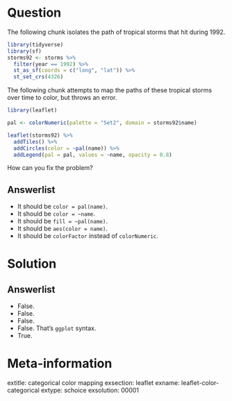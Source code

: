 Question
========

The following chunk isolates the path of tropical storms that hit during 1992. 

```r
library(tidyverse)
library(sf)
storms92 <- storms %>%
  filter(year == 1992) %>%
  st_as_sf(coords = c("long", "lat")) %>%
  st_set_crs(4326)
```

The following chunk attempts to map the paths of these tropical storms over time to color, but throws an error. 

```r
library(leaflet)

pal <- colorNumeric(palette = "Set2", domain = storms92$name)

leaflet(storms92) %>%
  addTiles() %>%
  addCircles(color = ~pal(name)) %>%
  addLegend(pal = pal, values = ~name, opacity = 0.8)
```

How can you fix the problem? 


Answerlist
----------
* It should be `color = pal(name)`.
* It should be `color = ~name`.
* It should be `fill = ~pal(name)`.
* It should be `aes(color = name)`.
* It should be `colorFactor` instead of `colorNumeric`.


Solution
========

Answerlist
----------
* False.  
* False. 
* False.
* False. That's `ggplot` syntax. 
* True.


Meta-information
================
extitle: categorical color mapping
exsection: leaflet
exname: leaflet-color-categorical
extype: schoice
exsolution: 00001
